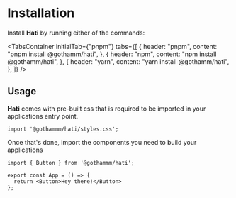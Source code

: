
# Installation

Install **Hati** by running either of the commands:

<TabsContainer
  initialTab={"pnpm"}
  tabs={[
    {
      header: "pnpm",
      content: "pnpm install @gothamm/hati",
    },
    {
      header: "npm",
      content: "npm install @gothamm/hati",
    },
    {
      header: "yarn",
      content: "yarn install @gothamm/hati",
    },
  ]}
/>

## Usage

**Hati** comes with pre-built css that is required to be imported in your applications entry point.

```
import '@gothammm/hati/styles.css';
```

Once that's done, import the components you need to build your applications

```
import { Button } from '@gothammm/hati';

export const App = () => {
  return <Button>Hey there!</Button>
};
```